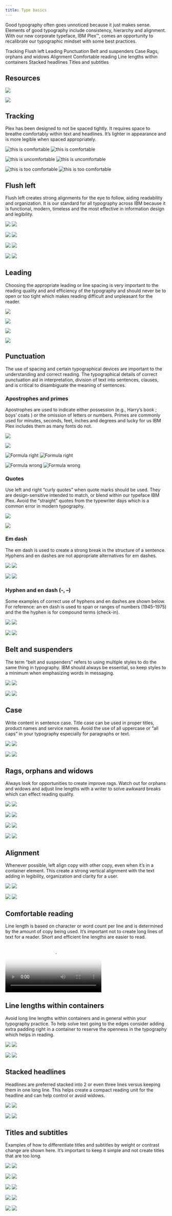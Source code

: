 ```yaml
---
title: Type basics
---
```


<PageDescription>

Good typography often goes unnoticed because it just makes sense. Elements of good typography include consistency, hierarchy and alignment. With our new corporate typeface, IBM Plex™, comes an opportunity to recalibrate our typographic mindset with some best practices.

</PageDescription>

<AnchorLinks>
  <AnchorLink>Tracking</AnchorLink>
  <AnchorLink>Flush left</AnchorLink>
  <AnchorLink>Leading</AnchorLink>
  <AnchorLink>Punctuation</AnchorLink>
  <AnchorLink>Belt and suspenders</AnchorLink>
  <AnchorLink>Case</AnchorLink>
  <AnchorLink>Rags, orphans and widows</AnchorLink>
  <AnchorLink>Alignment</AnchorLink>
  <AnchorLink>Comfortable reading</AnchorLink>
  <AnchorLink>Line lengths within containers</AnchorLink>
  <AnchorLink>Stacked headlines</AnchorLink>
  <AnchorLink>Titles and subtitles</AnchorLink>
</AnchorLinks>

## Resources

<Row className="resource-card-group">
<Column colMd={4} colLg={4} noGutterSm>
    <ResourceCard
      subTitle="Get the Latest IBM Plex™ download on GitHub"
      aspectRatio="2:1"
      href="https://github.com/IBM/plex/releases/latest"
      >

![](/images/github-icon.png)

  </ResourceCard>
</Column>
<Column colMd={4} colLg={4} noGutterSm>
    <ResourceCard
      subTitle="Visit the IBM Plex™ website to learn more"
      aspectRatio="2:1"
      href="https://www.ibm.com/plex/"
      >

![](/images/eye.svg)

  </ResourceCard>
</Column>
</Row>

## Tracking

Plex has been designed to not be spaced tightly. It requires space to breathe comfortably within text and headlines. It’s lighter in appearance and is more legible when spaced appropriately.

<DoDontExample type="do">
<ArtDirection>

![this is comfortable](images/this-is-comfortable-mobile.svg)
![this is comfortable](images/this-is-comfortable-desktop.svg)

</ArtDirection>
</DoDontExample>
<DoDontExample type="dont">
<ArtDirection>

![this is uncomfortable](images/this-is-uncomfortable-mobile.svg)
![this is uncomfortable](images/this-is-uncomfortable-desktop.svg)

</ArtDirection>
</DoDontExample>
<DoDontExample type="dont">
<ArtDirection>

![this is too comfortable](images/this-is-too-comfortable-mobile.svg)
![this is too comfortable](images/this-is-too-comfortable-desktop.svg)

</ArtDirection>

</DoDontExample>

## Flush left

Flush left creates strong alignments for the eye to follow, aiding readability and organization. It is our standard for all typography across IBM because it is functional, modern, timeless and the most effective in information design and legibility.

<Row>
<Column colMd={4} colLg={4}>
<DoDontExample type="do">
<ArtDirection>

![](images/modern-and-sharp-right-mobile.svg)
![](images/modern-and-sharp-right.svg)

</ArtDirection>
</DoDontExample>
</Column>
<Column colMd={4} colLg={4}>
<DoDontExample type="dont">
<ArtDirection>

![](images/modern-and-sharp-wrong-mobile.svg)
![](images/modern-and-sharp-wrong.svg)

</ArtDirection>
</DoDontExample>
</Column>
</Row>
<Row>
<Column colMd={4} colLg={4}>
<DoDontExample type="dont">
<ArtDirection>

![](images/modern-and-sharp-wrong-center-mobile.svg)
![](images/modern-and-sharp-wrong-center.svg)

</ArtDirection>
</DoDontExample>
</Column>
<Column colMd={4} colLg={4}>
<DoDontExample type="dont">
<ArtDirection>

![](images/modern-and-sharp-wrong-double.svg)
![](images/modern-and-sharp-wrong-double-mobile.svg)

</ArtDirection>
</DoDontExample>
</Column>
</Row>

## Leading

Choosing the appropriate leading or line spacing is very important to the reading quality and and efficiency of the typography and should never be to open or too tight which makes reading difficult and unpleasant for the reader.

<Row>
<Column colMd={4} colLg={4}>
<DoDontExample type="do">

![](images/leading-do-1.svg)

</DoDontExample>
</Column>
<Column colMd={4} colLg={4}>
<DoDontExample type="dont">

![](images/leading-dont-1.svg)

</DoDontExample>
</Column>
</Row>
<Row>
<Column colMd={4} colLg={4}>
<DoDontExample type="do">

![](images/leading-do-2.svg)

</DoDontExample>
</Column>
<Column colMd={4} colLg={4}>
<DoDontExample type="dont">

![](images/leading-dont-2.svg)

</DoDontExample>
</Column>
</Row>

## Punctuation

The use of spacing and certain typographical devices are important to the understanding and correct reading. The typographical details of correct punctuation aid in interpretation, division of text into sentences, clauses, and is critical to disambiguate the meaning of sentences.

### Apostrophes and primes

Apostrophes are used to indicate either possession (e.g., Harry’s book ; boys’ coats ) or the omission of letters or numbers. Primes are commonly used for minutes, seconds, feet, inches and degrees and lucky for us IBM Plex includes them as many fonts do not.

<Row>
<Column colMd={4} colLg={4}>
<DoDontExample type="do">

![](images/i-m-right-mobile.svg)

</DoDontExample>
</Column> 
<Column colMd={4} colLg={4}>
<DoDontExample type="dont">

![](images/i-m-wrong-mobile.svg)

</DoDontExample>
</Column>
</Row>
<Row>
<Column colMd={4} colLg={4}>
<DoDontExample type="do">
<ArtDirection>

![Formula right](images/formula-right-mobile.svg)
![Formula right](images/formula-right.svg)

</ArtDirection>
</DoDontExample>
</Column>
<Column colMd={4} colLg={4}>
<DoDontExample type="dont">
<ArtDirection>

![Formula wrong](images/formula-wrong-mobile.svg)
![Formula wrong](images/formula-wrong.svg)

</ArtDirection>
</DoDontExample>
</Column>
</Row>

### Quotes

Use left and right “curly quotes” when quote marks should be used. They are design-sensitive intended to match, or blend within our typeface IBM Plex. Avoid the “straight” quotes from the typewriter days which is a common error in modern typography.

<Row>
<Column colMd={4} colLg={4}>
<DoDontExample type="do">

![](images/punctuation-quotes-do.svg)

</DoDontExample>
</Column> 
<Column colMd={4} colLg={4}>
<DoDontExample type="dont">

![](images/punctuation-quotes-dont.svg)

</DoDontExample>
</Column>
</Row>

### Em dash

The em dash is used to create a strong break in the structure of a sentence. Hyphens and en dashes are not appropriate alternatives for em dashes.

<DoDontExample type="do">
<ArtDirection>

![](images/the-em-dash-right-mobile.svg)
![](images/the-em-dash-right-desktop.svg)

</ArtDirection>
</DoDontExample>
<DoDontExample type="dont">
<ArtDirection>

![](images/the-em-dash-wrong-mobile.svg)
![](images/the-em-dash-wrong-desktop.svg)

</ArtDirection>
</DoDontExample>

### Hyphen and en dash (-, –)

Some examples of correct use of hyphens and en dashes are shown below. For reference: an en dash is used to span or ranges of numbers (1945–1975) and the the hyphen is for compound terms (check-in).

<Row>
<Column colMd={4} colLg={6}>
<DoDontExample type="do">
<ArtDirection>

![](images/hyphen-en-dash-right-mobile.svg)
![](images/hyphen-en-dash-right-desktop.svg)

</ArtDirection>
</DoDontExample>
</Column> 
<Column colMd={4} colLg={6}>
<DoDontExample type="dont">
<ArtDirection>

![](images/hyphen-en-dash-wrong-mobile.svg)
![](images/hyphen-en-dash-wrong-desktop.svg)

</ArtDirection>
</DoDontExample>
</Column>
</Row>

## Belt and suspenders

The term “belt and suspenders” refers to using multiple styles to do the same thing in typography. IBM should always be essential, so keep styles to a minimum when emphasizing words in messaging.

<Row>
<Column colMd={4} colLg={6}>
<DoDontExample type="do">
<ArtDirection>

![](images/belt-and-suspenders-right-mobile.svg)
![](images/belt-and-suspenders-right-desktop.svg)

</ArtDirection>
</DoDontExample>
</Column> 
<Column colMd={4} colLg={6}>
<DoDontExample type="dont">
<ArtDirection>

![](images/belt-and-suspenders-wrong-mobile.svg)
![](images/belt-and-suspenders-wrong-desktop.svg)

</ArtDirection>
</DoDontExample>
</Column>
</Row>

## Case

Write content in sentence case. Title case can be used in proper titles, product names and service names. Avoid the use of all uppercase or “all caps” in your typography especially for paragraphs or text.

<DoDontExample type="do">
<ArtDirection>

![](images/i-m-easier-to-read-mobile.svg)
![](images/i-m-easier-to-read-desktop.svg)

</ArtDirection>
</DoDontExample>
<DoDontExample type="dont">
<ArtDirection>

![](images/i-m-harder-to-read-mobile.svg)
![](images/i-m-harder-to-read-desktop.svg)

</ArtDirection>
</DoDontExample>

## Rags, orphans and widows

Always look for opportunities to create improve rags. Watch out for orphans and widows and adjust line lengths with a writer to solve awkward breaks which can effect reading quality.

<Row>
<Column colMd={4} colLg={6}>
<DoDontExample type="do">
<ArtDirection>

![](images/Duo_Mobile_TypeBasics_Rags_orphans_and_widows_do_01.svg)
![](images/rags-orphans-widows-do-1.svg)

</ArtDirection>
</DoDontExample>
</Column> 
<Column colMd={4} colLg={6}>
<DoDontExample type="dont">
<ArtDirection>

![](images/Duo_Mobile_TypeBasics_Rags_orphans_and_widows_dont_01.svg)
![](images/rags-orphans-widows-dont-1.svg)

</ArtDirection>
</DoDontExample>
</Column>
</Row>
<Row>
<Column colMd={4} colLg={6}>
<DoDontExample type="do">
<ArtDirection>

![](images/Duo_Mobile_TypeBasics_Rags_orphans_and_widows_do_02.svg)
![](images/rags-orphans-widows-do-2.svg)

</ArtDirection>
</DoDontExample>
</Column> 
<Column colMd={4} colLg={6}>
<DoDontExample type="dont">
<ArtDirection>

![](images/Duo_Mobile_TypeBasics_Rags_orphans_and_widows_dont_02.svg)
![](images/rags-orphans-widows-dont-2.svg)

</ArtDirection>
</DoDontExample>
</Column>
</Row>

## Alignment

Whenever possible, left align copy with other copy, even when it’s in a container element. This create a strong vertical alignment with the text adding in legibility, organization and clarity for a user.

<DoDontExample type="do">
<ArtDirection>

![](images/type-to-type-right-mobile.svg)
![](images/type-to-type-right-desktop.svg)

</ArtDirection>
</DoDontExample>
<DoDontExample type="do">
<ArtDirection>

![](images/type-to-image-right-mobile.svg)
![](images/type-to-image-right-desktop.svg)

</ArtDirection>
</DoDontExample>

## Comfortable reading

Line length is based on character or word count per line and is determined by the amount of copy being used. It’s important not to create long lines of text for a reader. Short and efficient line lengths are easier to read.

<Video
  src="/videos/type-basics-comfortable-reading.mp4"
  poster="/images/type-basics-comfortable-reading"
/>

## Line lengths within containers

Avoid long line lengths within containers and in general within your typography practice. To help solve text going to the edges consider adding extra padding right in a container to reserve the openness in the typography which helps in reading.

<Row>
<Column colMd={4} colLg={6}>
<DoDontExample type="do">
<ArtDirection>

![](images/Duo_Mobile_TypeBasics_Line_lengths_within_containers_do.svg)
![](images/line-lengths-do.svg)

</ArtDirection>
</DoDontExample>
</Column> 
<Column colMd={4} colLg={6}>
<DoDontExample type="dont">
<ArtDirection>

![](images/Duo_Mobile_TypeBasics_Line_lengths_within_containers_dont.svg)
![](images/line-lengths-dont.svg)

</ArtDirection>
</DoDontExample>
</Column>
</Row>

## Stacked headlines

Headlines are preferred stacked into 2 or even three lines versus keeping them in one long line. This helps create a compact reading unit for the headline and can help control or avoid widows.

<DoDontExample type="do">
<ArtDirection>

![](images/Duo_Mobile_TypeBasics_Stacked_headlines_do.svg)
![](images/stacked-headlines-do.svg)

</ArtDirection>
</DoDontExample>
<DoDontExample type="dont">
<ArtDirection>

![](images/Duo_Mobile_TypeBasics_Stacked_headlines_dont.svg)
![](images/stacked-headlines-dont.svg)

</ArtDirection>
</DoDontExample>

## Titles and subtitles

Examples of how to differentiate titles and subtitles by weight or contrast change are shown here. It’s important to keep it simple and not create titles that are too long.

<Row>
<Column colMd={4} colLg={4}>
<DoDontExample type="do" caption="Bold with regular">
<ArtDirection>

![](images/keep-it-simple-right-1-mobile.svg)
![](images/keep-it-simple-right-1.svg)

</ArtDirection>
</DoDontExample>
</Column> 
<Column colMd={4} colLg={4}>
<DoDontExample type="do" caption="Semibold with Light">
<ArtDirection>

![](images/keep-it-simple-right-2-mobile.svg)
![](images/keep-it-simple-right-2.svg)

</ArtDirection>
</DoDontExample>
</Column>
<Column colMd={4} colLg={4}>
<DoDontExample type="do" caption="Contrast with one weight">
<ArtDirection>

![](images/keep-it-simple-right-3-mobile.svg)
![](images/keep-it-simple-right-3.svg)

</ArtDirection>
</DoDontExample>
</Column>
<Column colMd={4} colLg={4}>
<DoDontExample type="do" caption="Scale with one weight">
<ArtDirection>

![](images/keep-it-simple-right-4-mobile.svg)
![](images/keep-it-simple-right-4.svg)

</ArtDirection>
</DoDontExample>
</Column>
<Column colMd={4} colLg={4}>
<DoDontExample type="do" caption="Scale with one weight">
<ArtDirection>

![](images/keep-it-simple-right-5-mobile.svg)
![](images/keep-it-simple-right-5.svg)

</ArtDirection>
</DoDontExample>
</Column>
</Row>
